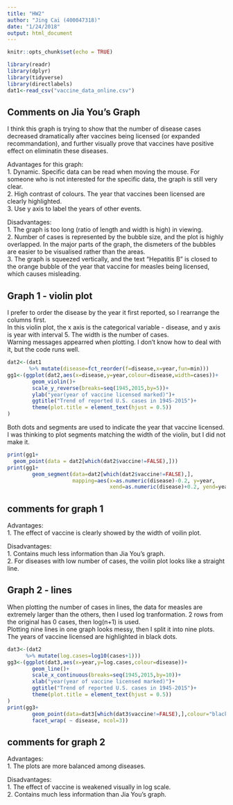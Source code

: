 ```yaml
---
title: "HW2"
author: "Jing Cai (400047318)"
date: "1/24/2018"
output: html_document
---
```


```r
knitr::opts_chunk$set(echo = TRUE)
```

```r
library(readr)
library(dplyr)
library(tidyverse)
library(directlabels)
dat1<-read_csv("vaccine_data_online.csv")
```

## Comments on Jia You's Graph
I think this graph is trying to show that the number of disease cases decreased dramatically after vaccines being licensed (or expanded recommandation), and further visually prove that vaccines have positive effect on eliminatin these diseases.

Advantages for this graph:  
1. Dynamic. Specific data can be read when moving the mouse. For someone who is not interested for the specific data, the graph is still very clear.  
2. High contrast of colours. The year that vaccines been licensed are clearly highlighted.  
3. Use y axis to label the years of other events.  

Disadvantages:  
1. The graph is too long (ratio of length and width is high) in viewing.  
2. Number of cases is represented by the bubble size, and the plot is highly overlapped. In the major parts of the graph, the dismeters of the bubbles are easier to be visualised rather than the areas.  
3. The graph is squeezed vertically, and the text "Hepatitis B" is closed to the orange bubble of the year that vaccine for measles being licensed, which causes misleading.  

## Graph 1 - violin plot
I prefer to order the disease by the year it first reported, so I rearrange the columns first.  
In this violin plot, the x axis is the categorical variable - disease, and y axis is year with interval 5. The width is the number of cases.  
Warning messages appearred when plotting. I don't know how to deal with it, but the code runs well.  
```r
dat2<-(dat1
       %>% mutate(disease=fct_reorder(f=disease,x=year,fun=min)))
gg1<-(ggplot(dat2,aes(x=disease,y=year,colour=disease,width=cases))+
        geom_violin()+
        scale_y_reverse(breaks=seq(1945,2015,by=5))+
        ylab("year(year of vaccine licensed marked)")+
        ggtitle("Trend of reported U.S. cases in 1945-2015")+
        theme(plot.title = element_text(hjust = 0.5))
)
```
Both dots and segments are used to indicate the year that vaccine licensed. I was thinking to plot segments matching the width of the violin, but I did not make it.
```r
print(gg1+
  geom_point(data = dat2[which(dat2$vaccine!=FALSE),]))
print(gg1+
        geom_segment(data=dat2[which(dat2$vaccine!=FALSE),], 
                     mapping=aes(x=as.numeric(disease)-0.2, y=year,
                                 xend=as.numeric(disease)+0.2, yend=year)))
```
## comments for graph 1  
Advantages:  
1. The effect of vaccine is clearly showed by the width of voilin plot.  

Disadvantages:  
1. Contains much less information than Jia You's graph.  
2. For diseases with low number of cases, the voilin plot looks like a straight line.  

## Graph 2 - lines
When plotting the number of cases in lines, the data for measles are extremely larger than the others, then I used log tranformation. 2 rows from the original has 0 cases, then log(n+1) is used.   
Plotting nine lines in one graph looks messy, then I split it into nine plots. The years of vaccine licensed are highlighted in black dots.
```r
dat3<-(dat2
      %>% mutate(log.cases=log10(cases+1)))
gg3<-(ggplot(dat3,aes(x=year,y=log.cases,colour=disease))+
        geom_line()+
        scale_x_continuous(breaks=seq(1945,2015,by=10))+
        xlab("year(year of vaccine licensed marked)")+
        ggtitle("Trend of reported U.S. cases in 1945-2015")+
        theme(plot.title = element_text(hjust = 0.5))
)
print(gg3+
        geom_point(data=dat3[which(dat3$vaccine!=FALSE),],colour="black")+
        facet_wrap( ~ disease, ncol=3))

```

## comments for graph 2
Advantages:  
1. The plots are more balanced among diseases.  


Disadvantages:  
1. The effect of vaccine is weakened visually in log scale.  
2. Contains much less information than Jia You's graph.